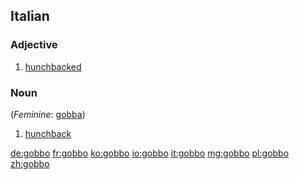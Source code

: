 ==Italian==

===Adjective===
{{it-adj|gobb}}

# [[hunchbacked]]

===Noun===
{{it-noun||m||gobbi}} (''Feminine'': [[gobba]])

# [[hunchback]]

[[de:gobbo]]
[[fr:gobbo]]
[[ko:gobbo]]
[[io:gobbo]]
[[it:gobbo]]
[[mg:gobbo]]
[[pl:gobbo]]
[[zh:gobbo]]